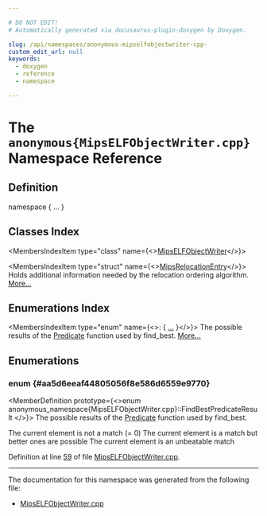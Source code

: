 ```yaml
---

# DO NOT EDIT!
# Automatically generated via docusaurus-plugin-doxygen by Doxygen.

slug: /api/namespaces/anonymous-mipselfobjectwriter-cpp-
custom_edit_url: null
keywords:
  - doxygen
  - reference
  - namespace

---
```





# The `anonymous{MipsELFObjectWriter.cpp}` Namespace Reference

<DoxygenPage pluginConfig={pluginConfig}>



## Definition

<CodeBlock>namespace &#123; ... &#125;</CodeBlock>

## Classes Index

<MembersIndex>

<MembersIndexItem
  type="class"
  name={<><a href="/docs/api/classes/anonymous-namespace-mipselfobjectwriter-cpp-/mipselfobjectwriter">MipsELFObjectWriter</a></>}>
</MembersIndexItem>

<MembersIndexItem
  type="struct"
  name={<><a href="/docs/api/structs/anonymous-namespace-mipselfobjectwriter-cpp-/mipsrelocationentry">MipsRelocationEntry</a></>}>
Holds additional information needed by the relocation ordering algorithm. <a href="/docs/api/structs/anonymous-namespace-mipselfobjectwriter-cpp-/mipsrelocationentry/#details">More...</a>
</MembersIndexItem>

</MembersIndex>

## Enumerations Index

<MembersIndex>

<MembersIndexItem
  type="enum"
  name={<>:  &#123; <a href="#aa5d6eeaf44805056f8e586d6559e9770">...</a> &#125;</>}>
The possible results of the <a href="/docs/api/classes/predicate">Predicate</a> function used by find&#95;best. <a href="#aa5d6eeaf44805056f8e586d6559e9770">More...</a>
</MembersIndexItem>

</MembersIndex>


<SectionDefinition>

## Enumerations

### enum  {#aa5d6eeaf44805056f8e586d6559e9770}

<MemberDefinition
  prototype={<>enum anonymous_namespace&#123;MipsELFObjectWriter.cpp&#125;::FindBestPredicateResult </>}>
The possible results of the <a href="/docs/api/classes/predicate">Predicate</a> function used by find&#95;best.

<EnumerationList title="Enumeration values">

<Link id="aa5d6eeaf44805056f8e586d6559e9770a11e762ea3950830ed2a48f8bf587f3b1" />
<EnumerationListItem name="FindBest_NoMatch">
The current element is not a match (= 0)
</EnumerationListItem>

<Link id="aa5d6eeaf44805056f8e586d6559e9770a630679a45cfd928ddae439de1b9c20ff" />
<EnumerationListItem name="FindBest_Match">
The current element is a match but better ones are possible
</EnumerationListItem>

<Link id="aa5d6eeaf44805056f8e586d6559e9770a0ef062c3531f767ba418c175b451f44a" />
<EnumerationListItem name="FindBest_PerfectMatch">
The current element is an unbeatable match
</EnumerationListItem>

</EnumerationList>

Definition at line <a href="/docs/api/files/lib/lib/target/lib/target/mips/lib/target/mips/mctargetdesc/mipselfobjectwriter-cpp/#l00059">59</a> of file <a href="/docs/api/files/lib/lib/target/lib/target/mips/lib/target/mips/mctargetdesc/mipselfobjectwriter-cpp">MipsELFObjectWriter.cpp</a>.
</MemberDefinition>

</SectionDefinition>

<hr/>

The documentation for this namespace was generated from the following file:

<ul>
<li><a href="/docs/api/files/lib/lib/target/lib/target/mips/lib/target/mips/mctargetdesc/mipselfobjectwriter-cpp">MipsELFObjectWriter.cpp</a></li>
</ul>

</DoxygenPage>

